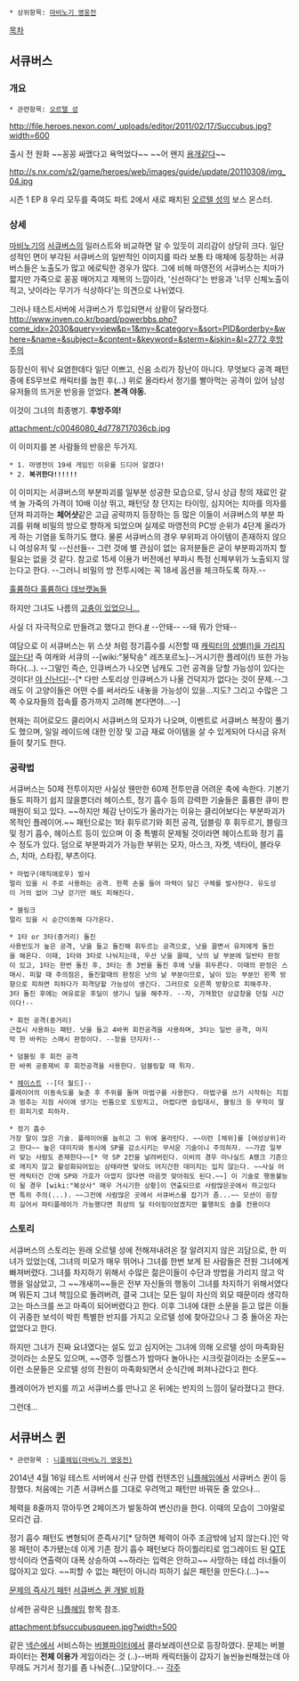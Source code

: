  * 상위항목: [[마비노기 영웅전]]

[[목차]]

== 서큐버스 ==
=== 개요 ===
 * 관련항목: [[오르텔 성]]

http://file.heroes.nexon.com/_uploads/editor/2011/02/17/Succubus.jpg?width=600

출시 전 원화 ~~꽁꽁 싸맸다고 욕먹었다~~ ~~어 왠지 [[Drakedog|용개]]같다~~

http://s.nx.com/s2/game/heroes/web/images/guide/update/20110308/img_04.jpg

시즌 1 EP 8 우리 모두를 죽여도 파트 2에서 새로 패치된 [[오르텔 성]]의 보스 몬스터.

=== 상세 ===
[[마비노기]]의 [[서큐버스(마비노기)|서큐버스]]의 일러스트와 비교하면 알 수 있듯이 괴리감이 상당히 크다. 일단 성적인 면이 부각된 서큐버스의 일반적인 이미지를 따라 보통 타 매체에 등장하는 서큐버스들은 노출도가 많고 에로틱한 경우가 많다. 그에 비해 마영전의 서큐버스는 치마가 짧지만 가죽으로 꽁꽁 매어지고 제복의 느낌이라, '신선하다'는 반응과 '너무 신체노출이 적고, 낫이라는 무기가 식상하다'는 의견으로 나뉘였다.

그러나 테스트서버에 서큐버스가 투입되면서 상황이 달라졌다. [[http://www.inven.co.kr/board/powerbbs.php?come_idx=2030&query=view&p=1&my=&category=&sort=PID&orderby=&where=&name=&subject=&content=&keyword=&sterm=&iskin=&l=2772 후방주의]]

등장신이 워낙 요염한데다 일단 이쁘고, 신음 소리가 장난이 아니다. 무엇보다 공격 패턴 중에 ES무브로 캐릭터를 눕힌 후(...) 위로 올라타서 정기를 빨아먹는 공격이 있어 남성유저들의 뜨거운 반응을 얻었다. '''본격 야동.'''

이것이 그녀의 최종병기. '''후방주의!'''

attachment:/c0046080_4d778717036cb.jpg

이 이미지를 본 사람들의 반응은 두가지.
 * 1. 마영전이 19세 게임인 이유를 드디어 알겠다!
 * 2. '''복귀한다!!!!!!'''

이 이미지는 서큐버스의 부분파괴를 일부분 성공한 모습으로, 당시 상급 창의 재료인 갈색 놀 가죽의 가격이 10배 이상 뛰고, 패턴당 창 던지는 타이밍, 심지어는 치마를 의자를 던져 파괴하는 '''체어샷'''같은 고급 공략까지 등장하는 등 많은 이들이 서큐버스의 부분 파괴를 위해 비밀의 방으로 향하게 되었으며 실제로 마영전의 PC방 순위가 4단계 올라가게 하는 기염을 토하기도 했다. 
물론 서큐버스의 경우 부위파괴 아이템이 존재하지 않으니 여성유저 및 --신선들-- 그런 것에 별 관심이 없는 유저분들은 굳이 부분파괴까지 할 필요는 없을 것 같다.  
참고로 15세 이용가 버전에선 부파시 특정 신체부위가 노출되지 않는다고 한다. --그러니 비밀의 방 전투시에는 꼭 18세 옵션을 체크하도록 하자.--

[[훌륭하다 훌륭하다 지구인놈들|훌륭하다 훌륭하다 데브캣놈들]]

하지만 그녀도 나름의 [http://pds20.egloos.com/pds/201103/14/36/f0051236_4d7d00688faa0.jpg 고충이 있었으니...]

사실 더 자극적으로 만들려고 했다고 한다.[http://www.inven.co.kr/webzine/news/?news=34668 #] --안돼-- --돼 뭐가 안돼--

여담으로 이 서큐버스는 위 스샷 처럼 정기흡수를 시전할 때 [http://www.inven.co.kr/board/powerbbs.php?come_idx=2046&query=view&p=1&my=&category=&sort=PID&orderby=&where=&name=subject&subject=&content=&keyword=%BD%BF%B0%A1&sterm=&iskin=&l=342892 캐릭터의 성별(!)을 가리지 않는다!] 즉 여캐와 서큐의 --[wiki:"붕탁송" 레즈포르노]--거시기한 플레이(!) 또한 가능하다(...). --그말인 즉슨, 인큐버스가 나오면 남캐도 그런 공격을 당할 가능성이 있다는 것이다! [[야 신난다!]]--[* 다만 스토리상 인큐버스가 나올 건덕지가 없다는 것이 문제.--그래도 이 고양이들은 어떤 수를 써서라도 내놓을 가능성이 있을...지도? 그리고 수많은 그쪽 수요자들의 접속률 증가까지 고려해 본다면야...--]

현재는 히어로모드 클리어시 서큐버스의 모자가 나오며, 이벤트로 서큐버스 복장이 풀기도 했으며, 일일 레이드에 대한 인장 및 고급 재료 아이템을 살 수 있게되어 다시금 유저들이 찾기도 한다.

=== 공략법 ===
서큐버스는 50제 전투이지만 사실상 웬만한 60제 전투만큼 어려운 축에 속한다. 기본기들도 피하기 쉽지 않을뿐더러 헤이스트, 정기 흡수 등의 강력한 기술들은 훌륭한 큐미 판매원이 되고 있다. ~~하지만 체감 난이도가 올라가는 이유는 클리어보다는 부분파괴가 목적인 플레이어.~~
패턴으로는 1타 휘두르기와 회전 공격, 덤블링 후 휘두르기, 블링크 및 정기 흡수, 헤이스트 등이 있으며 이 중 특별히 문제될 것이라면 헤이스트와 정기 흡수 정도가 있다.
덤으로 부분파괴가 가능한 부위는 모자, 마스크, 자켓, 넥타이, 블라우스, 치마, 스타킹, 부츠이다.

 * 마법구(매직애로우) 발사
 멀리 있을 시 주로 사용하는 공격. 한쪽 손을 들어 마력이 담긴 구체를 발사한다. 유도성이 거의 없어 그냥 걷기만 해도 피해진다.

 * 블링크
 멀리 있을 시 순간이동해 다가온다.

 * 1타 or 3타(중거리) 돌진
 사용빈도가 높은 공격, 낫을 들고 돌진해 휘두르는 공격으로, 낫을 끌면서 유저에게 돌진을 해온다. 이때, 1타와 3타로 나눠지는데, 우선 낫을 끌때, 낫의 날 부분에 일반타 판정이 있고, 1타는 한번 돌진 후, 3타는 총 3번을 돌진 후에 낫을 휘두른다. 이때의 판정은 스매시. 피할 때 주의점은, 돌진할때의 판정은 낫의 날 부분이므로, 날이 있는 부분인 왼쪽 방향으로 피하면 피하다가 피격당할 가능성이 생긴다. 그러므로 오른쪽 방향으로 피해주자.
 3타 돌진 후에는 여유로운 후딜이 생기니 딜을 해주자. --자, 가져왔던 상급창을 던질 시간이다!--

 * 회전 공격(중거리)
 근접시 사용하는 패턴. 낫을 들고 4바퀴 회전공격을 사용하며, 3타는 일반 공격, 마지막 한 바퀴는 스매시 판정이다. --창을 던지자!--

 * 덤블링 후 회전 공격
 한 바퀴 공중제비 후 회전공격을 사용한다. 덤블링할 때 튀자.

 * [[헤이스트]] --[더 월드]--
 플레이어의 이동속도를 늦춘 후 주위를 돌며 마법구를 사용한다. 마법구를 쓰기 시작하는 지점과 멈추는 지점 사이에 생기는 빈틈으로 도망치고, 어렵다면 슬립대시, 블링크 등 무적이 딸린 회피기로 피하자.

 * 정기 흡수
 가장 말이 많은 기술. 플레이어를 눕히고 그 위에 올라탄다. ~~이런 [체위]를 [여성상위]라고 한다~~ 높은 대미지와 동시에 SP를 감소시키는 무서운 기술이니 주의하자. ~~가끔 일부러 맞는 사람도 존재한다~~[* 약 SP 2칸을 날려버린다. 이비의 경우 마나실드 A랭크 기준으로 깨지지 않고 활성화되어있는 상태라면 맞아도 어지간한 데미지는 입지 않는다. ~~사실 어떤 캐릭터건 간에 SP와 가호가 아깝지 않다면 마음껏 맞아줘도 된다.~~] 이 기술로 행동불능이 될 경우 [wiki:"복상사" 매우 거시기한 상황]이 연출되므로 사람많은곳에서 하고있다면 특히 주의(...). ~~그전에 사람많은 곳에서 서큐버스를 잡기가 좀...~~ 모션이 굉장히 길어서 파티플레이가 가능했다면 최상의 딜 타이밍이었겠지만 불행히도 솔플 전용이다

=== 스토리 ===
서큐버스의 스토리는 원래 오르텔 성에 전해져내려온 잘 알려지지 않은 괴담으로, 한 미녀가 있었는데, 그녀의 미모가 매우 뛰어나 그녀를 한번 보게 된 사람들은 전원 그녀에게 빠져버렸다. 그녀를 차지하기 위해서 수많은 젊은이들이 수단과 방법을 가리지 않고 악행을 일삼았고, 그 ~~개새끼~~들은 전부 자신들의 행동이 그녀를 차지하기 위해서였다며 뭐든지 그녀 책임으로 돌려버려, 결국 그녀는 모든 일이 자신의 외모 때문이라 생각하고는 마스크를 쓰고 마족이 되어버렸다고 한다. 이후 그녀에 대한 소문을 듣고 많은 이들이 귀중한 보석이 박힌 특별한 반지를 가지고 오르텔 성에 찾아갔으나 그 중 돌아온 자는 없었다고 한다.

하지만 그녀가 진짜 요녀였다는 설도 있고 심지어는 그녀에 의해 오르텔 성이 마족화된 것이라는 소문도 있으며, ~~영주 잉켈스가 밤마다 놀아나는 시크릿걸이라는 소문도~~ 이런 소문들은 오르텔 성의 전원이 마족화되면서 순식간에 퍼져나갔다고 한다.

플레이어가 반지를 끼고 서큐버스를 만나고 온 뒤에는 반지의 느낌이 달라졌다고 한다.

그런데...

== 서큐버스 퀸 ==
 * 관련항목 : [[니플헤임(마비노기 영웅전)]]

2014년 4월 16일 테스트 서버에서 신규 만렙 컨텐츠인 [[니플헤임(마비노기 영웅전)|니플헤임]]에서 서큐버스 퀸이 등장했다. 처음에는 기존 서큐버스를 그대로 우려먹고 패턴만 바꿔둔 줄 았으나...

체력을 8줄까지 깎아두면 2페이즈가 발동하여 변신(!)을 한다. 이때의 모습이 그야말로 모리건 급.

정기 흡수 패턴도 변형되어 준즉사기[* 당하면 체력이 아주 조금밖에 남지 않는다.]인 악몽 패턴이 추가됐는데 이게 기존 정기 흡수 패턴보다 하이퀄리티로 업그레이드 된 [[QTE]] 방식이라 연출력이 대폭 상승하여 ~~하라는 입력은 안하고~~ 사망하는 테섭 러너들이 많아지고 있다. ~~피할 수 없는 패턴이 아니라 피하기 싫은 패턴을 만든다.(...)~~

[http://www.inven.co.kr/board/powerbbs.php?come_idx=2471&query=view&p=1&my=&category=&sort=PID&orderby=&where=&name=&subject=&content=&keyword=&sterm=&iskin=&mskin=&l=15452 문제의 즉사기 패턴]
[http://www.inven.co.kr/webzine/news/?news=109099 서큐버스 퀸 개발 비화]

상세한 공략은 [[니플헤임(마비노기 영웅전)#s-2.1|니플헤임]] 항목 참조.

attachment:bfsuccubusqueen.jpg?width=500

같은 [[넥슨]]에서 서비스하는 [[버블파이터]]에서 콜라보레이션으로 등장하였다. 문제는 버블파이터는 '''전체 이용가''' 게임이라는 것 (..)--버파 캐릭터들이 갑자기 늘씬늘씬해졌는데 아무래도 거기서 정기를 좀 나눠준(...)모양이다..--
[[각주]]
